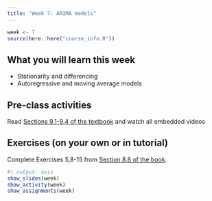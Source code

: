 ```yaml
---
title: "Week 7: ARIMA models"
---
```


```r
week <- 7
source(here::here("course_info.R"))
```

## What you will learn this week

* Stationarity and differencing
* Autoregressive and moving average models

## Pre-class activities

Read [Sections 9.1-9.4 of the textbook](https://otexts.com/fpp3/arima.html) and watch all embedded videos

## Exercises (on your own or in tutorial)

Complete Exercises 5,8-15 from [Section 8.8 of the book](https://otexts.com/fpp3/expsmooth-exercises.html).

```r
#| output: asis
show_slides(week)
show_activity(week)
show_assignments(week)
```
